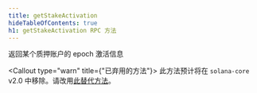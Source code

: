 ```yaml
---
title: getStakeActivation
hideTableOfContents: true
h1: getStakeActivation RPC 方法
---
```


返回某个质押账户的 epoch 激活信息

<Callout type="warn" title={"已弃用的方法"}>
  此方法预计将在 `solana-core`
  v2.0
  中移除。请改用[此替代方法](https://github.com/solana-developers/solana-rpc-get-stake-activation)。
</Callout>
